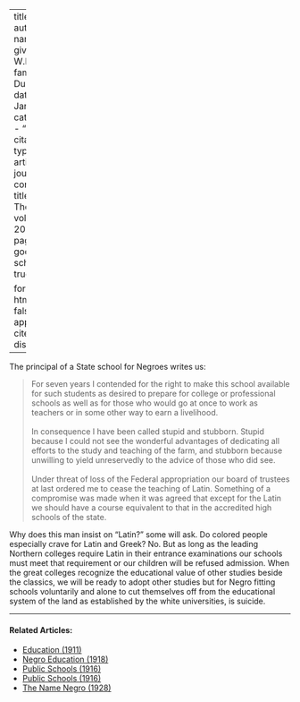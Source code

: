 
---
title: 'Latin'
author:
  - name:
      given: W.E.B.
      family: Du Bois
date: Jan. 1920
categories: 
  - ""
citation: 
  type: article-journal
  container-title: The Crisis
  volume: 20
  issue: 3
  page: 120
google-scholar: true

format:
  html:
    toc: false
    appendix-cite-as: display
---



The principal of a State school for Negroes writes us:

> For seven years I contended for the right to make this school available
for such students as desired to prepare for college or professional
schools as well as for those who would go at once to work as teachers or
in some other way to earn a livelihood.  
> &nbsp;    
> In consequence I have been called stupid and stubborn. Stupid because I
could not see the wonderful advantages of dedicating all efforts to the
study and teaching of the farm, and stubborn because unwilling to yield
unreservedly to the advice of those who did see.  
> &nbsp;    
> Under threat of loss of the Federal appropriation our board of trustees
at last ordered me to cease the teaching of Latin. Something of a
compromise was made when it was agreed that except for the Latin we
should have a course equivalent to that in the accredited high schools
of the state.

Why does this man insist on "Latin?" some will ask. Do colored people
especially crave for Latin and Greek? No. But as long as the leading
Northern colleges require Latin in their entrance examinations our
schools must meet that requirement or our children will be refused
admission. When the great colleges recognize the educational value of
other studies beside the classics, we will be ready to adopt other
studies but for Negro fitting schools voluntarily and alone to cut
themselves off from the educational system of the land as established by
the white universities, is suicide.

<!-- Similar articles start here -->

<hr>
#### Related Articles:

* [Education (1911)](/Volumes/01/04/education.html)
* [Negro Education (1918)](/Volumes/15/04/negro_education.html)
* [Public Schools (1916)](/Volumes/12/01/salutations.html)
* [Public Schools (1916)](/Volumes/12/01/public_schools.html)
* [The Name Negro (1928)](/Volumes/35/03/name_negro.html)

<!-- Similar articles end here -->